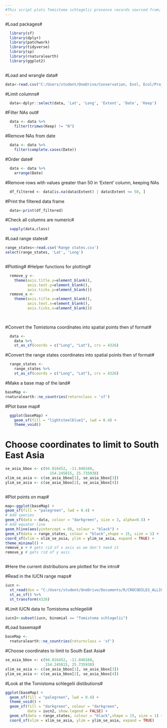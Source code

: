 ```yaml
---
#This script plots Tomistoma schlegelii presence records sourced from; both published and unpublished datasets, 211 from Stuebing et al. (2006), 113 from Sideleau (2023), 36 from Dr Agata Staniewicz and 23 from The Global Biodiversity Information Facility (2023), with additional data from; museum specimen records, sightings, published journal articles and archival field expedition journals#
---
```

#Load packages#
```r
  library(sf)
  library(dplyr)
  library(patchwork)
  library(tidyverse)
  library(sp)
  library(rnaturalearth)
  library(ggplot2)
  
```
  
  
  
#Load and wrangle data#
```r
  
data<-read.csv("C:/Users/student/OneDrive/Conservation, Evol, Ecol/Project Two/Tomistoma Distributions Reproducible Code/Tomistoma Distributions Reproducible Code/Tomistoma schlegelli locality data .csv")
```

#Limit columns#
```r
  data<-dplyr::select(data, 'Lat', 'Long', 'Extent', 'Date', 'Keep')
```


#Filter NAs out#
```r
  data <- data %>%
    filter(trimws(Keep) != "N")
```

#Remove NAs from date
```r
  data <- data %>%
    filter(complete.cases(Date))
```


#Order date#
```r
  data <- data %>%
    arrange(Date)
```

#Remove rows with values greater than 50 in 'Extent' column, keeping NAs
```r
  df_filtered <- data[is.na(data$Extent) | data$Extent <= 50, ]
```


#Print the filtered data frame
```r
  data<-print(df_filtered)
```

#Check all columns are numeric#
```r
  sapply(data,class)
```
  
#Load range states#
```r
range_states<-read.csv('Range states.csv')
select(range_states, 'Lat', 'Long')
  
``` 
  
#Plotting#
#Helper functions for plotting#

```r

  remove_y <-
    theme(axis.title.y=element_blank(),
          axis.text.y=element_blank(),
          axis.ticks.y=element_blank())
  remove_x <-
    theme(axis.title.x=element_blank(),
          axis.text.x=element_blank(),
          axis.ticks.x=element_blank())
  
  
```  
  
#Convert the Tomistoma coordinates into spatial points then sf format#
```r
  
  data <-
    data %>%
    st_as_sf(coords = c("Long", "Lat"), crs = 4326)
```  
  
#Convert the range states coordinates into spatial points then sf format#
```r
  
  range_states <-
    range_states %>%
    st_as_sf(coords = c("Long", "Lat"), crs = 4326)
```  
  
  
#Make a base map of the land#
```r
baseMap <-
rnaturalearth::ne_countries(returnclass = 'sf')
```   
  
#Plot base map#
```r
  ggplot(baseMap) +
    geom_sf(fill = "lightsteelblue1", lwd = 0.4) +
    theme_void()
```   
  

# Choose coordinates to limit to South East Asia#
```r
se_asia_bbox <- c(94.816452, -11.046168,
                    154.245815, 25.735938)
xlim_se_asia <- c(se_asia_bbox[1], se_asia_bbox[3])
ylim_se_asia <- c(se_asia_bbox[2], se_asia_bbox[4])
  
``` 
  
#Plot points on map#
```r
  
map<-ggplot(baseMap) +
geom_sf(fill = "palegreen", lwd = 0.4) +
# Add species
geom_sf(data = data, colour = "darkgreen", size = 3, alpha=0.5) +
# Add equator line
geom_hline(aes(yintercept = 0), colour = "black") +
geom_sf(data = range_states, colour = "black",shape = 15, size = 1) +
coord_sf(xlim = xlim_se_asia, ylim = ylim_se_asia, expand = TRUE) +
theme_minimal() +
remove_x + # gets rid of x axis as we don't need it
remove_y # gets rid of y axis
  
```
#Here the current distributions are plotted for the intro#

#Read in the IUCN range maps#
```r
iucn <- 
  st_read(dsn = "C:/Users/student/OneDrive/Documents/R/CROCODILES_ALLIGATORS") %>%
  st_as_sf() %>%
  st_transform(4326)
```

#Limit IUCN data to Tomistoma schlegelii#
```r
iucn2<-subset(iucn, binomial == "Tomistoma schlegelii")
```

#Load basemap#
```r
baseMap <-
  rnaturalearth::ne_countries(returnclass = 'sf')
```

#Choose coordinates to limit to South East Asia#
```r
se_asia_bbox <- c(94.816452, -11.046168,
                  154.245815, 25.735938)
xlim_se_asia <- c(se_asia_bbox[1], se_asia_bbox[3])
ylim_se_asia <- c(se_asia_bbox[2], se_asia_bbox[4])
```

#Look at the Tomistoma schlegelii distibutions#
```r
ggplot(baseMap) +
  geom_sf(fill = "palegreen", lwd = 0.4) +
  theme_void() +
  geom_sf(fill = "darkgreen", colour = "darkgreen",
          data = iucn2, show.legend = FALSE) +
  geom_sf(data = range_states, colour = "black",shape = 15, size = 1) +
  coord_sf(xlim = xlim_se_asia, ylim = ylim_se_asia, expand = TRUE)

```

